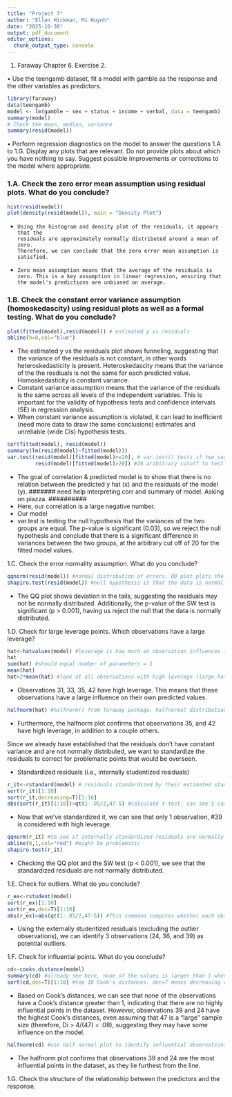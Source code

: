 ```yaml
---
title: "Project 7"
author: "Ellen Hickman, Mi Huynh"
date: "2025-10-30"
output: pdf_document
editor_options: 
  chunk_output_type: console
---
```


1. Faraway Chapter 6. Exercise 2.

• Use the teengamb dataset, fit a model with gamble as the response and the other variables as predictors.
```r
library(faraway)
data(teengamb)
model <- lm(gamble ~ sex + status + income + verbal, data = teengamb)
summary(model)
# Check the mean, median, variance
summary(resid(model))
```

• Perform regression diagnostics on the model to answer the questions 1.A to 1.G. Display any plots that are relevant. Do not provide plots about which you have nothing to say. Suggest possible improvements or corrections to the model where appropriate.

### 1.A. Check the zero error mean assumption using residual plots. What do you conclude?
```r
hist(resid(model))
plot(density(resid(model)), main = "Density Plot")
```
-     Using the histogram and density plot of the residuals, it appears that the 
      residuals are approximately normally distributed around a mean of zero. 
      Therefore, we can conclude that the zero error mean assumption is satisfied.
-     Zero mean assumption means that the average of the residuals is zero. This is a key assumption in linear regression, ensuring that the model's predictions are unbiased on average.
      
### 1.B. Check the constant error variance assumption (homoskedascity) using residual plots as well as a formal testing. What do you conclude?
```r
plot(fitted(model),resid(model)) # estimated y vs residuals
abline(h=0,col="blue")
```
-   The estimated y vs the residuals plot shows funneling, suggesting that the variance of the residuals is not constant, in other words heteroskedasticity is present. Heteroskedascity means that the variance of the the resdiuals is not the same for each predicted value. Homoskedasticity is constant variance. 
-   Constant variance assumption means that the variance of the residuals is the same across all levels of the independent variables. This is important for the validity of hypothesis tests and confidence intervals (SE) in regression analysis.
-   When constant variance assumption is violated, it can lead to inefficient (need more data to draw the same conclusions) estimates and unreliable (wide CIs) hypothesis tests.
```r
cor(fitted(model), resid(model)) 
summary(lm(resid(model)~fitted(model)))
var.test(resid(model)[fitted(model)<=20], # var.test() tests if two variances are equal. Ho = var1/var2 = 1. Ha = var1/var2 != 1
         resid(model)[fitted(model)>20]) #20 aribitrary cutoff to test equal variances across low and high fitted values
```
-   The goal of correlation & predicted model is to show that there is no relation between the predicted y hat (x) and the residuals of the model (y). ####### need help interpreting corr and summary of model. Asking on piazza. ##########
-   Here, our correlation is a large negative number. 
-   Our model 
-   var.test is testing the null hypothesis that the variances of the two groups are equal. The p-value is significant (0.03), so we reject the null hypothesis and conclude that there is a significant difference in variances between the two groups, at the arbitrary cut off of 20 for the fitted model values. 

1.C. Check the error normality assumption. What do you conclude?
```r
qqnorm(resid(model)) #normal distribution of errors. QQ plot plots the distribution of the residuals against a theoretical normal distribution. If the points fall along a straight line, it suggests that the residuals are normally distributed.
shapiro.test(resid(model)) #null hypothesis is that the data is normally distributed. Ha is that it doesn't follow the normal distribution. fail to reject null
```
-  The QQ plot shows deviation in the tails, suggesting the residuals may not be normally distributed. Additionally, the p-value of the SW test is significant (p > 0.001), having us reject the null that the data is normally distributed.

1.D. Check for large leverage points. Which observations have a large leverage?
```r
hat<-hatvalues(model) #leverage is how much an observation influences its own predicted value, or how far an observation is from the mean of the predictor variables (x). High leverage points can have a significant impact on the regression line.
hat
sum(hat) #should equal number of parameters = 5
mean(hat)
hat>2*mean(hat) #look at all observations with high leverage (large hat values). formula for high leverage: hat > (2*p)/n (from lecture) where p = sum of hat. mean(hat) = sum(hat)/n = p/n
```
-   Observations 31, 33, 35, 42 have high leverage. This means that these observations have a large influence on their own predicted values. 

```r
halfnorm(hat) #halfnorm() from faraway package. halfnormal distribution is used to identify high leverage points because leverage values are always positive
```
-   Furthermore, the halfnorm plot confirms that observations 35, and 42 have high leverage, in addition to a couple others.

Since we already have established that the residuals don't have constant variance and are not normally distributed, we want to standardize the residuals to correct for problematic points that would be overseen. 

* Standardized residuals (i.e., internally studentized residuals)
```r
r_it<-rstandard(model) # residuals standardized by their estimated standard deviation (based on the leverage). rstandard is formula for internally studentized residuals
sort(r_it)[1:10]
sort(r_it,decreasing=T)[1:10]
abs(sort(r_it)[1:10])>qt(1-.05/2,47-5) #calculate t-test. can see 5 cases that could be considered potentially influential based on studentized residuals. t=(1-alpha/2),(n-p). t = 1 - .05/2 is for two sided test. 47 is n, 5 is p
```
-  Now that we've standardized it, we can see that only 1 observation, #39 is considered with high leverage. 

```r
qqnorm(r_it) #to see if internally standardized residuals are normally distributed
abline(0,1,col="red") #might be problematic
shapiro.test(r_it) 
```
-   Checking the QQ plot and the SW test (p < 0.001), we see that the standardized residuals are not normally distributed. 

1.E. Check for outliers. What do you conclude?
```r
r_ex<-rstudent(model)
sort(r_ex)[1:10]
sort(r_ex,dec=T)[1:10]
abs(r_ex)>abs(qt(1-.05/2,47-5)) #This command computes whether each observation falls in statistical significance (t-test), given n and p, that each (iterations) observation changes the model estimates. Bonferroni correction for multiple testing. 120 observations, 2-tailed test. Use for externally studentized residuals, testing a lot of hypothesis at once, where each hypothesis has a high likelihood that they might be true. 
```
- Using the externally studentized residuals (excluding the outlier observations), we can identify 3 observations (24, 36, and 39) as potential outliers. 

1.F. Check for influential points. What do you conclude?
```r
cd<-cooks.distance(model)
summary(cd) #already see here, none of the values is larger than 1 when we do have a small n
sort(cd,dec=T)[1:10] #top 10 Cook's distances. dec=T means decreasing order, T indicates TRUE
```
-   Based on Cook's distances, we can see that none of the observations have a Cook's distance greater than 1, indicating that there are no highly influential points in the dataset. However, observations 39 and 24 have the highest Cook's distances, even assuming that 47 is a "large" sample size (therefore, Di > 4/(47) = .08), suggesting they may have some influence on the model.

```r
halfnorm(cd) #use half normal plot to identify influential observations because Cook's distances are always positive, rather than normal distribution
```
-   The halfnorm plot confirms that observations 39 and 24 are the most influential points in the dataset, as they lie furthest from the line.

1.G. Check the structure of the relationship between the predictors and the
response. 
